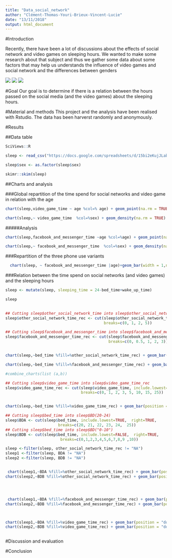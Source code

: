 ```yaml
---
title: "Data_social_network"
author: "Clément-Thomas-Youri-Brieux-Vincent-Lucie"
date: "13/11/2018"
output: html_document
---
```

#Introduction

Recently, there have been a lot of discussions about the effects of social network and video games on sleeping hours. We wanted to make some research about that subject and thus we gather some data about some factors that may help us understands the influence of video games and social network and the differences between genders



![](../Figures/figure3.jpg)
![](../Figures/figure2.jpg)
![](../Figures/figure1.jpg)




#Goal
Our goal is to determine if there is a relation between the hours passed on the social media (and the video games) about the sleeping hours.



#Material and methods
This project and the analysis have been realised with Rstudio. The data has been harverst randomly and anonymously.

#Results

##Data table

```r
SciViews::R
```




```r
sleep <- read_csv("https://docs.google.com/spreadsheets/d/15bi2eKujJLabLjSyodTHFJKFzx1dk-GtS9fnImSb1-Y/export?format=csv", locale = locale(decimal_mark = ","))
```

```r
sleep$sex <- as.factor(sleep$sex)


```


```r
skimr::skim(sleep)
```



##Charts and analysis

###Global  repartition of the time spend for social networks and video game in relation with the age

```r
chart(sleep,video_game_time ~ age %col=% age) + geom_point(na.rm = TRUE)
```

```r
chart(sleep,~ video_game_time  %col=%sex) + geom_density(na.rm = TRUE) 
```


#####Analysis
```r
chart(sleep,facebook_and_messenger_time ~age %col=%age) + geom_point(na.rm = TRUE) 
```

```r
chart(sleep,~ facebook_and_messenger_time  %col=%sex) + geom_density(na.rm = TRUE) 
```


###Repartition of the three phone use variants

```r

  chart(sleep, ~ facebook_and_messenger_time |age)+geom_bar(width = 1,na.rm=TRUE) 
```




###Relation between the time spend on social networks (and video games) and the sleeping hours

```r
sleep <- mutate(sleep, sleeping_time = 24-bed_time+wake_up_time)

sleep
  
```

```r
## Cutting sleep$other_social_network_time into sleep$other_social_network_time_rec
sleep$other_social_network_time_rec <- cut(sleep$other_social_network_time, include.lowest=FALSE,  right=TRUE,
                                           breaks=c(0, 1, 2, 5))

## Cutting sleep$facebook_and_messenger_time into sleep$facebook_and_messenger_time_rec
sleep$facebook_and_messenger_time_rec <- cut(sleep$facebook_and_messenger_time, include.lowest=FALSE,  right=TRUE,
                                             breaks=c(0, 0.5, 1, 2, 3))


chart(sleep,~bed_time %fill=%other_social_network_time_rec) + geom_bar(position = "dodge")

chart(sleep,~bed_time %fill=%facebook_and_messenger_time_rec) + geom_bar(position = "dodge")

#combine_charts(list (a,b))
```

```r
## Cutting sleep$video_game_time into sleep$video_game_time_rec
sleep$video_game_time_rec <- cut(sleep$video_game_time, include.lowest=FALSE,  right=TRUE,
                                 breaks=c(0, 1, 2, 3, 5, 10, 15, 25))


chart(sleep,~bed_time %fill=%video_game_time_rec) + geom_bar(position = "dodge",na.rm=TRUE)
```

```r
## Cutting sleep$bed_time into sleep$BD(20-24)
sleep$BDA <- cut(sleep$bed_time, include.lowest=TRUE,  right=TRUE,
                       breaks=c(20, 21, 22, 23, 24,  25))
## Cutting sleep$bed_time into sleep$BD("0-10")
sleep$BDB <- cut(sleep$bed_time, include.lowest=FALSE,  right=TRUE,
                        breaks=c(0,1,2,3,4,5,6,7,8,9 ,10))

sleep <-filter(sleep, other_social_network_time_rec != "NA")
sleep1 <-filter(sleep, BDA != "NA")
sleep2 <-filter(sleep, BDB != "NA")


 chart(sleep1,~BDA %fill=%other_social_network_time_rec) + geom_bar(position = "dodge", na.rm = FALSE)
chart(sleep2,~BDB %fill=%other_social_network_time_rec) + geom_bar(position = "dodge", na.rm = FALSE)




 chart(sleep1,~BDA %fill=%facebook_and_messenger_time_rec) + geom_bar(position = "dodge", na.rm = FALSE)
chart(sleep2,~BDB %fill=%facebook_and_messenger_time_rec) + geom_bar(position = "dodge", na.rm = FALSE)



chart(sleep1,~BDA %fill=%video_game_time_rec) + geom_bar(position = "dodge", na.rm = FALSE)
chart(sleep2,~BDB %fill=%video_game_time_rec) + geom_bar(position = "dodge", na.rm = FALSE)



```

#Discussion and evaluation


#Conclusion













